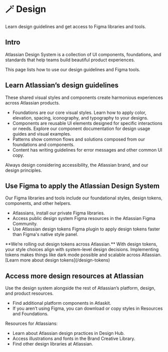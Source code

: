 
# 🪄 Design

Learn design guidelines and get access to Figma libraries and tools.

## Intro

Atlassian Design System is a collection of UI components, foundations, and standards that help teams build beautiful product experiences.

This page lists how to use our design guidelines and Figma tools. 


## Learn Atlassian’s design guidelines

These shared visual styles and components create harmonious experiences across Atlassian products.

- Foundations are our core visual styles. Learn how to apply color, elevation, spacing, iconography, and typography to your designs.
- Components are reusable UI elements designed for specific interactions or needs. Explore our component documentation for design usage guides and visual examples.
- Patterns show common flows and solutions composed from our foundations and components.
- Content has writing guidelines for error messages and other common UI copy.

Always design considering accessibility, the Atlassian brand, and our design principles. 


## Use Figma to apply the Atlassian Design System

Our Figma libraries and tools include our foundational styles, design tokens, components, and other helpers.

- Atlassians, install our private Figma libraries.
- Access public design system Figma resources in the Atlassian Figma Community.
- Use Atlassian design tokens Figma plugin to apply design tokens faster than Figma's native style panel.

<Callout type="info" emoji="ℹ️">
  **We’re rolling out design tokens across Atlassian.**
  With design tokens, your style choices align with system-level design decisions. Implementing tokens makes things like dark mode possible and scalable across Atlassian.
  [Learn more about design tokens](/design-tokens)
</Callout>


## Access more design resources at Atlassian

Use the design system alongside the rest of Atlassian’s platform, design, and product resources. 

- Find additional platform components in Atlaskit.
- If you aren’t using Figma, you can download or copy styles in Resources and Foundations.

Resources for Atlassians:

- Learn about Atlassian design practices in Design Hub.
- Access illustrations and fonts in the Brand Creative Library.
- Find other design libraries at Atlassian.